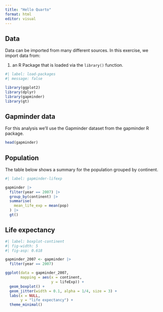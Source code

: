 ```yaml
---
title: "Hello Quarto"
format: html
editor: visual
---
```


## Data

Data can be imported from many different sources. In this exercise, we import data from:

1.  an R Package that is loaded via the `library()` function.

```r
#| label: load-packages
#| message: false

library(ggplot2)
library(dplyr)
library(gapminder)
library(gt)
```

## Gapminder data

For this analysis we'll use the Gapminder dataset from the gapminder R package.

```r
head(gapminder)
```

## Population

The table below shows a summary for the population grouped by continent.

```r
#| label: gapminder-lifexp

gapminder |> 
  filter(year == 2007) |> 
  group_by(continent) |>
  summarise(
    mean_life_exp = mean(pop)
  ) |> 
  gt() 

```

## Life expectancy

```r
#| label: boxplot-continent
#| fig-width: 5
#| fig-asp: 0.618

gapminder_2007 <- gapminder |> 
  filter(year == 2007)

ggplot(data = gapminder_2007, 
       mapping = aes(x = continent, 
                     y = lifeExp)) +
  geom_boxplot() +
  geom_jitter(width = 0.1, alpha = 1/4, size = 3) +
  labs(x = NULL,
       y = "life expectancy") +
  theme_minimal() 

```

